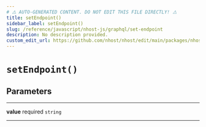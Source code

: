 ```yaml
---
# ⚠️ AUTO-GENERATED CONTENT. DO NOT EDIT THIS FILE DIRECTLY! ⚠️
title: setEndpoint()
sidebar_label: setEndpoint()
slug: /reference/javascript/nhost-js/graphql/set-endpoint
description: No description provided.
custom_edit_url: https://github.com/nhost/nhost/edit/main/packages/nhost-js/src/clients/graphql.ts#L109
---
```


# `setEndpoint()`

## Parameters

---

**<span className="parameter-name">value</span>** <span className="optional-status">required</span> `string`

---
